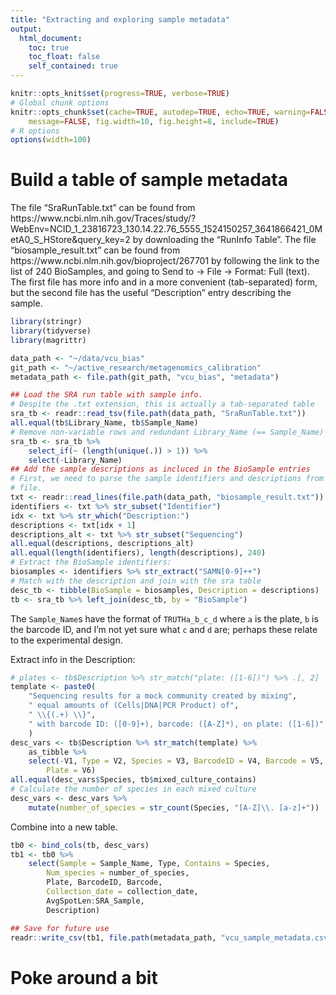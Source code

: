 ```yaml
---
title: "Extracting and exploring sample metadata"
output:
  html_document:
    toc: true
    toc_float: false
    self_contained: true
---
```



```r
knitr::opts_knit$set(progress=TRUE, verbose=TRUE)
# Global chunk options
knitr::opts_chunk$set(cache=TRUE, autodep=TRUE, echo=TRUE, warning=FALSE,
    message=FALSE, fig.width=10, fig.height=8, include=TRUE)
# R options
options(width=100)
```

# Build a table of sample metadata

The file "SraRunTable.txt" can be found from
https://www.ncbi.nlm.nih.gov/Traces/study/?WebEnv=NCID_1_23816723_130.14.22.76_5555_1524150257_3641866421_0MetA0_S_HStore&query_key=2
by downloading the "RunInfo Table".
The file "biosample_result.txt" can be found from
https://www.ncbi.nlm.nih.gov/bioproject/267701 by following the link to the
list of 240 BioSamples, and going to Send to -> File -> Format: Full (text).
The first file has more info and in a more convenient (tab-separated) form, but
the second file has the useful "Description" entry describing the sample.

```r
library(stringr)
library(tidyverse)
library(magrittr)

data_path <- "~/data/vcu_bias"
git_path <- "~/active_research/metagenomics_calibration"
metadata_path <- file.path(git_path, "vcu_bias", "metadata")

## Load the SRA run table with sample info. 
# Despite the .txt extension, this is actually a tab-separated table
sra_tb <- readr::read_tsv(file.path(data_path, "SraRunTable.txt"))
all.equal(tb$Library_Name, tb$Sample_Name)
# Remove non-variable rows and redundant Library_Name (== Sample_Name)
sra_tb <- sra_tb %>%
    select_if(~ (length(unique(.)) > 1)) %>%
    select(-Library_Name)
## Add the sample descriptions as incluced in the BioSample entries
# First, we need to parse the sample identifiers and descriptions from the text
# file.
txt <- readr::read_lines(file.path(data_path, "biosample_result.txt")) 
identifiers <- txt %>% str_subset("Identifier")
idx <- txt %>% str_which("Description:")
descriptions <- txt[idx + 1]
descriptions_alt <- txt %>% str_subset("Sequencing")
all.equal(descriptions, descriptions_alt)
all.equal(length(identifiers), length(descriptions), 240)
# Extract the BioSample identifiers: 
biosamples <- identifiers %>% str_extract("SAMN[0-9]++")
# Match with the description and join with the sra table
desc_tb <- tibble(BioSample = biosamples, Description = descriptions)
tb <- sra_tb %>% left_join(desc_tb, by = "BioSample")
```

The `Sample_Name`s have the format of `TRUTHa_b_c_d` where `a` is the plate,
`b` is the barcode ID, and I'm not yet sure what `c` and `d` are; perhaps these
relate to the experimental design.

Extract info in the Description:
```r
# plates <- tb$Description %>% str_match("plate: ([1-6])") %>% .[, 2]
template <- paste0(
    "Sequencing results for a mock community created by mixing",
    " equal amounts of (Cells|DNA|PCR Product) of",
    " \\{(.+) \\}", 
    " with barcode ID: ([0-9]+), barcode: ([A-Z]*), on plate: ([1-6])"
    )
desc_vars <- tb$Description %>% str_match(template) %>%
    as_tibble %>%
    select(-V1, Type = V2, Species = V3, BarcodeID = V4, Barcode = V5, 
        Plate = V6)
all.equal(desc_vars$Species, tb$mixed_culture_contains)
# Calculate the number of species in each mixed culture
desc_vars <- desc_vars %>%
    mutate(number_of_species = str_count(Species, "[A-Z]\\. [a-z]+"))
```

Combine into a new table.
```r
tb0 <- bind_cols(tb, desc_vars)
tb1 <- tb0 %>%
    select(Sample = Sample_Name, Type, Contains = Species, 
        Num_species = number_of_species,
        Plate, BarcodeID, Barcode,
        Collection_date = collection_date,
        AvgSpotLen:SRA_Sample,
        Description)
```

```r
## Save for future use
readr::write_csv(tb1, file.path(metadata_path, "vcu_sample_metadata.csv"))
```

# Poke around a bit

```r
```

